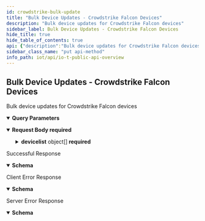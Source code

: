 ```yaml
---
id: crowdstrike-bulk-update
title: "Bulk Device Updates - Crowdstrike Falcon Devices"
description: "Bulk device updates for Crowdstrike Falcon devices"
sidebar_label: Bulk Device Updates - Crowdstrike Falcon Devices
hide_title: true
hide_table_of_contents: true
api: {"description":"Bulk device updates for Crowdstrike Falcon devices","operationId":"crowdstrike-bulk-update","security":[{"X-Key-Id":[],"X-Access-Key":[]}],"tags":["IoT Public API"],"parameters":[{"description":"The customer ID specifies the API call","in":"query","name":"customerid","required":true,"schema":{"type":"string"}},{"description":"The tenant ID specifies the API call","in":"query","name":"tenantid","required":true,"schema":{"type":"string"}},{"description":"Source of integration","in":"query","name":"updateSource","required":true,"schema":{"type":"string"}}],"requestBody":{"required":true,"content":{"application/json":{"schema":{"type":"object","required":["devicelist"],"properties":{"devicelist":{"type":"array","description":"devices","items":{"type":"object","properties":{"deviceid":{"type":"string","description":"Required field"},"is_isolated":{"type":"string"},"operational_status":{"type":"string"},"group_name":{"type":"string"},"os_type":{"type":"string"},"os_version":{"type":"string"},"os_build":{"type":"string"},"hostname":{"type":"string"},"serial_number":{"type":"string"},"vendor":{"type":"string"}}}}}},"examples":{"payloadExample":{"value":{"devicelist":[{"deviceid":"00:0c:29:8f:20:9a","is_isolated":"yes","operational_status":"Not Available","group_name":"Group 1","os_type":"Windows","os_version":"11.1","os_build":"Beta Build","hostname":"cntl-201-2","serial_number":"6B29FC40-CA47-1067-B31D-00DD010662DA","vendor":"Microsoft"}]}}}}}},"responses":{"200":{"description":"Successful Response","content":{"application/json":{"schema":{"type":"object","properties":{"api":{"type":"string","description":"The path used to call the IoT Security API: “device/bulkupdate”"},"ver":{"type":"string","description":"The version of the IoT Security API: “v4.0”"},"code":{"type":"string","description":"The code number indicating success: 1"},"message":{"type":"string","description":"The message indicating success: “OK”"},"updatedDeviceNum":{"type":"integer","description":"The number of devices that IoT Security successfully updated"}}},"examples":{"resolveSecurityAlertResponseExample":{"value":{"api":"device/bulkUpdate","ver":"v4.0","code":1,"message":"OK","updatedDeviceNum":5}}}}}},"4XX":{"description":"Client Error Response","content":{"application/json":{"schema":{"type":"object","properties":{"code":{"type":"string","description":"STATUS_CODE"},"msg":{"type":"string","description":"GENERAL_MESSAGE"}}},"examples":{"Bad Request":{"value":{"code":400,"msg":"Bad Request. This occurs when an HTTP request contains an invalid query string."}},"Forbidden access":{"value":{"code":403,"msg":"Forbidden access. Either the provided API key is invalid or it does not have the required RBAC permissions to run this API."}},"Too many requests":{"value":{"code":429,"msg":"Too many requests. The number of requests for device details for a single device exceeded the rate limit of 180 queries per minute per tenant."}}}}}},"5XX":{"description":"Server Error Response","content":{"application/json":{"schema":{"type":"object","properties":{"code":{"type":"string","description":"STATUS_CODE"},"msg":{"type":"string","description":"GENERAL_MESSAGE"}}},"examples":{"resolveSecurityAlertResponseExample":{"value":{"code":500,"msg":"Internal server error. A unified status for API communication type errors."}}}}}}},"method":"put","path":"/pub/v4.0/device/bulkUpdate?updateSource=crowdstrike_falcon","servers":[{"url":"https://{customer-name}.iot.paloaltonetworks.com"}],"securitySchemes":{"X-Key-Id":{"description":"Your API header requires X-Key-Id for authentication.","type":"apiKey","in":"header","name":"X-Key-Id"},"X-Access-Key":{"description":"Your API header requires X-Key-Key for authentication.","type":"apiKey","in":"header","name":"X-Access-Key"}},"jsonRequestBodyExample":{"devicelist":[{"deviceid":"string","is_isolated":"string","operational_status":"string","group_name":"string","os_type":"string","os_version":"string","os_build":"string","hostname":"string","serial_number":"string","vendor":"string"}]},"info":{"description":"Please refer [IoT Public API Authentication](/iot/api/iot-public-api-headers) to know how to get API Key<br/>\n","title":"IoT Public API Overview","version":"v4.0","contact":{}}}
sidebar_class_name: "put api-method"
info_path: iot/api/io-t-public-api-overview
---
```



## Bulk Device Updates - Crowdstrike Falcon Devices



Bulk device updates for Crowdstrike Falcon devices

<details style={{"marginBottom":"1rem"}} data-collapsed={false} open={true}><summary style={{}}><strong>Query Parameters</strong></summary><div><ul><ParamsItem className={"paramsItem"} param={{"description":"The customer ID specifies the API call","in":"query","name":"customerid","required":true,"schema":{"type":"string"}}}></ParamsItem><ParamsItem className={"paramsItem"} param={{"description":"The tenant ID specifies the API call","in":"query","name":"tenantid","required":true,"schema":{"type":"string"}}}></ParamsItem><ParamsItem className={"paramsItem"} param={{"description":"Source of integration","in":"query","name":"updateSource","required":true,"schema":{"type":"string"}}}></ParamsItem></ul></div></details><MimeTabs><TabItem label={"application/json"} value={"application/json-schema"}><details style={{}} data-collapsed={false} open={true}><summary style={{"textAlign":"left"}}><strong>Request Body</strong><strong style={{"fontSize":"var(--ifm-code-font-size)","color":"var(--openapi-required)"}}> required</strong></summary><div style={{"textAlign":"left","marginLeft":"1rem"}}></div><ul style={{"marginLeft":"1rem"}}><SchemaItem collapsible={true} className={"schemaItem"}><details style={{}}><summary style={{}}><strong>devicelist</strong><span style={{"opacity":"0.6"}}> object[]</span><strong style={{"fontSize":"var(--ifm-code-font-size)","color":"var(--openapi-required)"}}> required</strong></summary><div style={{"marginLeft":"1rem"}}><div style={{"marginTop":".5rem","marginBottom":".5rem"}}>

devices

</div><SchemaItem collapsible={false} name={"deviceid"} required={false} schemaDescription={"Required field"} schemaName={"string"} qualifierMessage={undefined} defaultValue={undefined}></SchemaItem><SchemaItem collapsible={false} name={"is_isolated"} required={false} schemaDescription={undefined} schemaName={"string"} qualifierMessage={undefined} defaultValue={undefined}></SchemaItem><SchemaItem collapsible={false} name={"operational_status"} required={false} schemaDescription={undefined} schemaName={"string"} qualifierMessage={undefined} defaultValue={undefined}></SchemaItem><SchemaItem collapsible={false} name={"group_name"} required={false} schemaDescription={undefined} schemaName={"string"} qualifierMessage={undefined} defaultValue={undefined}></SchemaItem><SchemaItem collapsible={false} name={"os_type"} required={false} schemaDescription={undefined} schemaName={"string"} qualifierMessage={undefined} defaultValue={undefined}></SchemaItem><SchemaItem collapsible={false} name={"os_version"} required={false} schemaDescription={undefined} schemaName={"string"} qualifierMessage={undefined} defaultValue={undefined}></SchemaItem><SchemaItem collapsible={false} name={"os_build"} required={false} schemaDescription={undefined} schemaName={"string"} qualifierMessage={undefined} defaultValue={undefined}></SchemaItem><SchemaItem collapsible={false} name={"hostname"} required={false} schemaDescription={undefined} schemaName={"string"} qualifierMessage={undefined} defaultValue={undefined}></SchemaItem><SchemaItem collapsible={false} name={"serial_number"} required={false} schemaDescription={undefined} schemaName={"string"} qualifierMessage={undefined} defaultValue={undefined}></SchemaItem><SchemaItem collapsible={false} name={"vendor"} required={false} schemaDescription={undefined} schemaName={"string"} qualifierMessage={undefined} defaultValue={undefined}></SchemaItem></div></details></SchemaItem></ul></details></TabItem></MimeTabs><div><ApiTabs><TabItem label={"200"} value={"200"}><div>

Successful Response

</div><div><MimeTabs groupId={"mime-type"}><TabItem label={"application/json"} value={"application/json"}><SchemaTabs groupId={"schema-tabs"}><TabItem label={"Schema"} value={"Schema"}><details style={{}} data-collapsed={false} open={true}><summary style={{"textAlign":"left"}}><strong>Schema</strong></summary><div style={{"textAlign":"left","marginLeft":"1rem"}}></div><ul style={{"marginLeft":"1rem"}}><SchemaItem collapsible={false} name={"api"} required={false} schemaDescription={"The path used to call the IoT Security API: “device/bulkupdate”"} schemaName={"string"} qualifierMessage={undefined} defaultValue={undefined}></SchemaItem><SchemaItem collapsible={false} name={"ver"} required={false} schemaDescription={"The version of the IoT Security API: “v4.0”"} schemaName={"string"} qualifierMessage={undefined} defaultValue={undefined}></SchemaItem><SchemaItem collapsible={false} name={"code"} required={false} schemaDescription={"The code number indicating success: 1"} schemaName={"string"} qualifierMessage={undefined} defaultValue={undefined}></SchemaItem><SchemaItem collapsible={false} name={"message"} required={false} schemaDescription={"The message indicating success: “OK”"} schemaName={"string"} qualifierMessage={undefined} defaultValue={undefined}></SchemaItem><SchemaItem collapsible={false} name={"updatedDeviceNum"} required={false} schemaDescription={"The number of devices that IoT Security successfully updated"} schemaName={"integer"} qualifierMessage={undefined} defaultValue={undefined}></SchemaItem></ul></details></TabItem><TabItem label={"Example (from schema)"} value={"Example (from schema)"}><ResponseSamples responseExample={"{\n  \"api\": \"string\",\n  \"ver\": \"string\",\n  \"code\": \"string\",\n  \"message\": \"string\",\n  \"updatedDeviceNum\": 0\n}"} language={"json"}></ResponseSamples></TabItem><TabItem label={"Resolve Security Alert Response Example"} value={"Resolve Security Alert Response Example"}><ResponseSamples responseExample={"{\n  \"api\": \"device/bulkUpdate\",\n  \"ver\": \"v4.0\",\n  \"code\": 1,\n  \"message\": \"OK\",\n  \"updatedDeviceNum\": 5\n}"} language={"json"}></ResponseSamples></TabItem></SchemaTabs></TabItem></MimeTabs></div></TabItem><TabItem label={"4XX"} value={"4XX"}><div>

Client Error Response

</div><div><MimeTabs groupId={"mime-type"}><TabItem label={"application/json"} value={"application/json"}><SchemaTabs groupId={"schema-tabs"}><TabItem label={"Schema"} value={"Schema"}><details style={{}} data-collapsed={false} open={true}><summary style={{"textAlign":"left"}}><strong>Schema</strong></summary><div style={{"textAlign":"left","marginLeft":"1rem"}}></div><ul style={{"marginLeft":"1rem"}}><SchemaItem collapsible={false} name={"code"} required={false} schemaDescription={"STATUS_CODE"} schemaName={"string"} qualifierMessage={undefined} defaultValue={undefined}></SchemaItem><SchemaItem collapsible={false} name={"msg"} required={false} schemaDescription={"GENERAL_MESSAGE"} schemaName={"string"} qualifierMessage={undefined} defaultValue={undefined}></SchemaItem></ul></details></TabItem><TabItem label={"Example (from schema)"} value={"Example (from schema)"}><ResponseSamples responseExample={"{\n  \"code\": \"string\",\n  \"msg\": \"string\"\n}"} language={"json"}></ResponseSamples></TabItem><TabItem label={" Bad  Request"} value={" Bad  Request"}><ResponseSamples responseExample={"{\n  \"code\": 400,\n  \"msg\": \"Bad Request. This occurs when an HTTP request contains an invalid query string.\"\n}"} language={"json"}></ResponseSamples></TabItem><TabItem label={" Forbidden access"} value={" Forbidden access"}><ResponseSamples responseExample={"{\n  \"code\": 403,\n  \"msg\": \"Forbidden access. Either the provided API key is invalid or it does not have the required RBAC permissions to run this API.\"\n}"} language={"json"}></ResponseSamples></TabItem><TabItem label={" Too many requests"} value={" Too many requests"}><ResponseSamples responseExample={"{\n  \"code\": 429,\n  \"msg\": \"Too many requests. The number of requests for device details for a single device exceeded the rate limit of 180 queries per minute per tenant.\"\n}"} language={"json"}></ResponseSamples></TabItem></SchemaTabs></TabItem></MimeTabs></div></TabItem><TabItem label={"5XX"} value={"5XX"}><div>

Server Error Response

</div><div><MimeTabs groupId={"mime-type"}><TabItem label={"application/json"} value={"application/json"}><SchemaTabs groupId={"schema-tabs"}><TabItem label={"Schema"} value={"Schema"}><details style={{}} data-collapsed={false} open={true}><summary style={{"textAlign":"left"}}><strong>Schema</strong></summary><div style={{"textAlign":"left","marginLeft":"1rem"}}></div><ul style={{"marginLeft":"1rem"}}><SchemaItem collapsible={false} name={"code"} required={false} schemaDescription={"STATUS_CODE"} schemaName={"string"} qualifierMessage={undefined} defaultValue={undefined}></SchemaItem><SchemaItem collapsible={false} name={"msg"} required={false} schemaDescription={"GENERAL_MESSAGE"} schemaName={"string"} qualifierMessage={undefined} defaultValue={undefined}></SchemaItem></ul></details></TabItem><TabItem label={"Example (from schema)"} value={"Example (from schema)"}><ResponseSamples responseExample={"{\n  \"code\": \"string\",\n  \"msg\": \"string\"\n}"} language={"json"}></ResponseSamples></TabItem><TabItem label={"Resolve Security Alert Response Example"} value={"Resolve Security Alert Response Example"}><ResponseSamples responseExample={"{\n  \"code\": 500,\n  \"msg\": \"Internal server error. A unified status for API communication type errors.\"\n}"} language={"json"}></ResponseSamples></TabItem></SchemaTabs></TabItem></MimeTabs></div></TabItem></ApiTabs></div>
      
